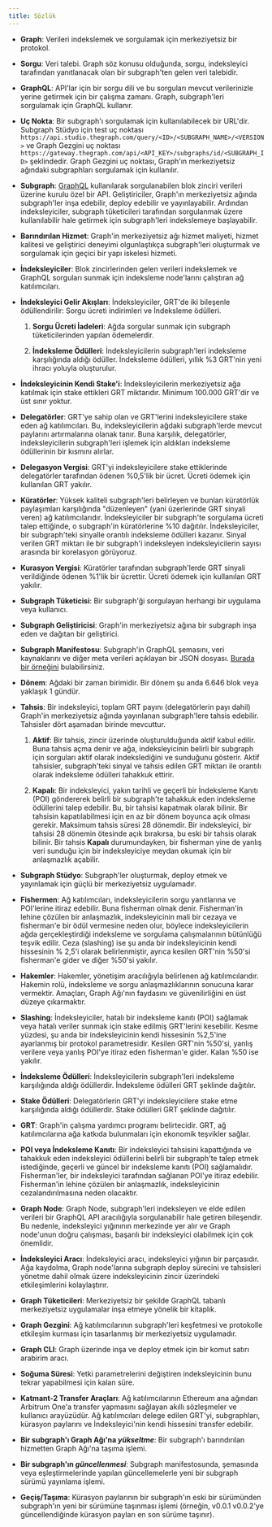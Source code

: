 ```yaml
---
title: Sözlük
---
```


- **Graph**: Verileri indekslemek ve sorgulamak için merkeziyetsiz bir protokol.

- **Sorgu**: Veri talebi. Graph söz konusu olduğunda, sorgu, indeksleyici tarafından yanıtlanacak olan bir subgraph'ten gelen veri talebidir.

- **GraphQL**: API'lar için bir sorgu dili ve bu sorguları mevcut verilerinizle yerine getirmek için bir çalışma zamanı. Graph, subgraph'leri sorgulamak için GraphQL kullanır.

- **Uç Nokta**: Bir subgraph'ı sorgulamak için kullanılabilecek bir URL'dir. Subgraph Stüdyo için test uç noktası `https://api.studio.thegraph.com/query/<ID>/<SUBGRAPH_NAME>/<VERSION>` ve Graph Gezgini uç noktası `https://gateway.thegraph.com/api/<API_KEY>/subgraphs/id/<SUBGRAPH_ID>` şeklindedir. Graph Gezgini uç noktası, Graph'ın merkeziyetsiz ağındaki subgraphları sorgulamak için kullanılır.

- **Subgraph**: [GraphQL](https://graphql.org/) kullanılarak sorgulanabilen blok zinciri verileri üzerine kurulu özel bir API. Geliştiriciler, Graph'ın merkeziyetsiz ağında subgraph'ler inşa edebilir, deploy edebilir ve yayınlayabilir. Ardından indeksleyiciler, subgraph tüketicileri tarafından sorgulanmak üzere kullanılabilir hale getirmek için subgraph'leri indekslemeye başlayabilir.

- **Barındırılan Hizmet**: Graph'in merkeziyetsiz ağı hizmet maliyeti, hizmet kalitesi ve geliştirici deneyimi olgunlaştıkça subgraph'leri oluşturmak ve sorgulamak için geçici bir yapı iskelesi hizmeti.

- **İndeksleyiciler**: Blok zincirlerinden gelen verileri indekslemek ve GraphQL sorguları sunmak için indeksleme node'larını çalıştıran ağ katılımcıları.

- **İndeksleyici Gelir Akışları**: İndeksleyiciler, GRT'de iki bileşenle ödüllendirilir: Sorgu ücreti indirimleri ve İndeksleme ödülleri.

  1. **Sorgu Ücreti İadeleri**: Ağda sorgular sunmak için subgraph tüketicilerinden yapılan ödemelerdir.

  2. **İndeksleme Ödülleri**: İndeksleyicilerin subgraph'leri indeksleme karşılığında aldığı ödüller. İndeksleme ödülleri, yıllık %3 GRT'nin yeni ihracı yoluyla oluşturulur.

- **İndeksleyicinin Kendi Stake'i**: İndeksleyicilerin merkeziyetsiz ağa katılmak için stake ettikleri GRT miktarıdır. Minimum 100.000 GRT'dir ve üst sınır yoktur.

- **Delegatörler**: GRT'ye sahip olan ve GRT'lerini indeksleyicilere stake eden ağ katılımcıları. Bu, indeksleyicilerin ağdaki subgraph'lerde mevcut paylarını artırmalarına olanak tanır. Buna karşılık, delegatörler, indeksleyicilerin subgraph'leri işlemek için aldıkları indeksleme ödüllerinin bir kısmını alırlar.

- **Delegasyon Vergisi**: GRT'yi indeksleyicilere stake ettiklerinde delegatörler tarafından ödenen %0,5'lik bir ücret. Ücreti ödemek için kullanılan GRT yakılır.

- **Küratörler**: Yüksek kaliteli subgraph'leri belirleyen ve bunları küratörlük paylaşımları karşılığında "düzenleyen" (yani üzerlerinde GRT sinyali veren) ağ katılımcılarıdır. İndeksleyiciler bir subgraph'te sorgulama ücreti talep ettiğinde, o subgraph'in küratörlerine %10 dağıtılır. İndeksleyiciler, bir subgraph'teki sinyalle orantılı indeksleme ödülleri kazanır. Sinyal verilen GRT miktarı ile bir subgraph'i indeksleyen indeksleyicilerin sayısı arasında bir korelasyon görüyoruz.

- **Kurasyon Vergisi**: Küratörler tarafından subgraph'lerde GRT sinyali verildiğinde ödenen %1'lik bir ücrettir. Ücreti ödemek için kullanılan GRT yakılır.

- **Subgraph Tüketicisi**: Bir subgraph'ği sorgulayan herhangi bir uygulama veya kullanıcı.

- **Subgraph Geliştiricisi**: Graph'in merkeziyetsiz ağına bir subgraph inşa eden ve dağıtan bir geliştirici.

- **Subgraph Manifestosu**: Subgraph'in GraphQL şemasını, veri kaynaklarını ve diğer meta verileri açıklayan bir JSON dosyası. [Burada bir örneğini](https://ipfs.io/ipfs/QmVQdzeGdPUiLiACeqXRpKAYpyj8Z1yfWLMUq7A7WundUf) bulabilirsiniz.

- **Dönem**: Ağdaki bir zaman birimidir. Bir dönem şu anda 6.646 blok veya yaklaşık 1 gündür.

- **Tahsis**: Bir indeksleyici, toplam GRT payını (delegatörlerin payı dahil) Graph'in merkeziyetsiz ağında yayınlanan subgraph'lere tahsis edebilir. Tahsisler dört aşamadan birinde mevcuttur.

  1. **Aktif**: Bir tahsis, zincir üzerinde oluşturulduğunda aktif kabul edilir. Buna tahsis açma denir ve ağa, indeksleyicinin belirli bir subgraph için sorguları aktif olarak indekslediğini ve sunduğunu gösterir. Aktif tahsisler, subgraph'teki sinyal ve tahsis edilen GRT miktarı ile orantılı olarak indeksleme ödülleri tahakkuk ettirir.

  2. **Kapalı**: Bir indeksleyici, yakın tarihli ve geçerli bir İndeksleme Kanıtı (POI) göndererek belirli bir subgraph'te tahakkuk eden indeksleme ödüllerini talep edebilir. Bu, bir tahsisi kapatmak olarak bilinir. Bir tahsisin kapatılabilmesi için en az bir dönem boyunca açık olması gerekir. Maksimum tahsis süresi 28 dönemdir. Bir indeksleyici, bir tahsisi 28 dönemin ötesinde açık bırakırsa, bu eski bir tahsis olarak bilinir. Bir tahsis **Kapalı** durumundayken, bir fisherman yine de yanlış veri sunduğu için bir indeksleyiciye meydan okumak için bir anlaşmazlık açabilir.

- **Subgraph Stüdyo**: Subgraph'ler oluşturmak, deploy etmek ve yayınlamak için güçlü bir merkeziyetsiz uygulamadır.

- **Fishermen**: Ağ katılımcıları, indeksleyicilerin sorgu yanıtlarına ve POI'lerine itiraz edebilir. Buna fisherman olmak denir. Fisherman'in lehine çözülen bir anlaşmazlık, indeksleyicinin mali bir cezaya ve fisherman'e bir ödül vermesine neden olur, böylece indeksleyicilerin ağda gerçekleştirdiği indeksleme ve sorgulama çalışmalarının bütünlüğü teşvik edilir. Ceza (slashing) ise şu anda bir indeksleyicinin kendi hissesinin % 2,5'i olarak belirlenmiştir, ayrıca kesilen GRT'nin %50'si fisherman'e gider ve diğer %50'si yakılır.

- **Hakemler**: Hakemler, yönetişim aracılığıyla belirlenen ağ katılımcılarıdır. Hakemin rolü, indeksleme ve sorgu anlaşmazlıklarının sonucuna karar vermektir. Amaçları, Graph Ağı'nın faydasını ve güvenilirliğini en üst düzeye çıkarmaktır.

- **Slashing**: İndeksleyiciler, hatalı bir indeksleme kanıtı (POI) sağlamak veya hatalı veriler sunmak için stake edilmiş GRT'lerini kesebilir. Kesme yüzdesi, şu anda bir indeksleyicinin kendi hissesinin %2,5'ine ayarlanmış bir protokol parametresidir. Kesilen GRT'nin %50'si, yanlış verilere veya yanlış POI'ye itiraz eden fisherman'e gider. Kalan %50 ise yakılır.

- **İndeksleme Ödülleri**: İndeksleyicilerin subgraph'leri indeksleme karşılığında aldığı ödüllerdir. İndeksleme ödülleri GRT şeklinde dağıtılır.

- **Stake Ödülleri**: Delegatörlerin GRT'yi indeksleyicilere stake etme karşılığında aldığı ödüllerdir. Stake ödülleri GRT şeklinde dağıtılır.

- **GRT**: Graph'in çalışma yardımcı programı belirtecidir. GRT, ağ katılımcılarına ağa katkıda bulunmaları için ekonomik teşvikler sağlar.

- **POI veya İndeksleme Kanıtı**: Bir indeksleyici tahsisini kapattığında ve tahakkuk eden indeksleyici ödüllerini belirli bir subgraph'te talep etmek istediğinde, geçerli ve güncel bir indeksleme kanıtı (POI) sağlamalıdır. Fisherman'ler, bir indeksleyici tarafından sağlanan POI'ye itiraz edebilir. Fisherman'in lehine çözülen bir anlaşmazlık, indeksleyicinin cezalandırılmasına neden olacaktır.

- **Graph Node**: Graph Node, subgraph'leri indeksleyen ve elde edilen verileri bir GraphQL API aracılığıyla sorgulanabilir hale getiren bileşendir. Bu nedenle, indeksleyici yığınının merkezinde yer alır ve Graph node'unun doğru çalışması, başarılı bir indeksleyici olabilmek için çok önemlidir.

- **İndeksleyici Aracı**: İndeksleyici aracı, indeksleyici yığının bir parçasıdır. Ağa kaydolma, Graph node'larına subgraph deploy sürecini ve tahsisleri yönetme dahil olmak üzere indeksleyicinin zincir üzerindeki etkileşimlerini kolaylaştırır.

- **Graph Tüketicileri**: Merkeziyetsiz bir şekilde GraphQL tabanlı merkeziyetsiz uygulamalar inşa etmeye yönelik bir kitaplık.

- **Graph Gezgini**: Ağ katılımcılarının subgraph'leri keşfetmesi ve protokolle etkileşim kurması için tasarlanmış bir merkeziyetsiz uygulamadır.

- **Graph CLI**: Graph üzerinde inşa ve deploy etmek için bir komut satırı arabirim aracı.

- **Soğuma Süresi**: Yetki parametrelerini değiştiren indeksleyicinin bunu tekrar yapabilmesi için kalan süre.

- **Katmant-2 Transfer Araçları**: Ağ katılımcılarının Ethereum ana ağından Arbitrum One'a transfer yapmasını sağlayan akıllı sözleşmeler ve kullanıcı arayüzüdür. Ağ katılımcıları delege edilen GRT'yi, subgraphları, kürasyon paylarını ve İndeksleyici'nin kendi hissesini transfer edebilir.

- **Bir subgraph'ı Graph Ağı'na _yükseltme_**: Bir subgraph'ı barındırılan hizmetten Graph Ağı'na taşıma işlemi.

- **Bir subgraph'ın _güncellenmesi_**: Subgraph manifestosunda, şemasında veya eşleştirmelerinde yapılan güncellemelerle yeni bir subgraph sürümü yayınlama işlemi.

- **Geçiş/Taşıma**: Kürasyon paylarının bir subgraph'ın eski bir sürümünden subgraph'ın yeni bir sürümüne taşınması işlemi (örneğin, v0.0.1 v0.0.2'ye güncellendiğinde kürasyon payları en son sürüme taşınır).
